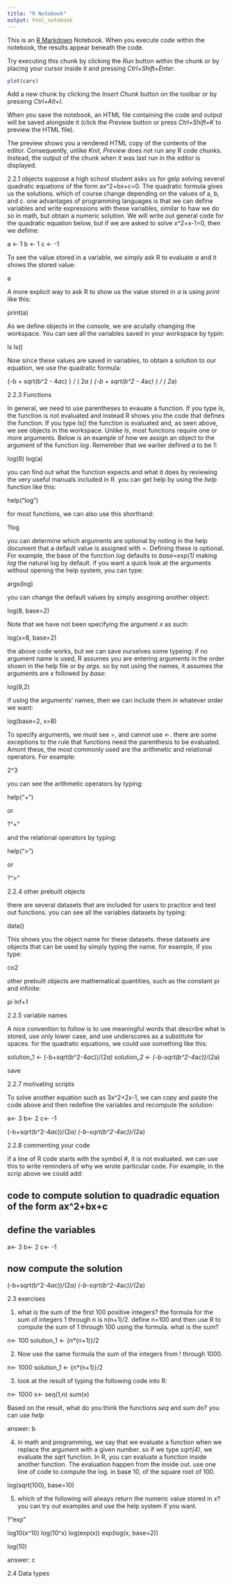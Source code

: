 ```yaml
---
title: "R Notebook"
output: html_notebook
---
```


This is an [R Markdown](http://rmarkdown.rstudio.com) Notebook. When you execute code within the notebook, the results appear beneath the code. 

Try executing this chunk by clicking the *Run* button within the chunk or by placing your cursor inside it and pressing *Ctrl+Shift+Enter*. 

```r
plot(cars)
```

Add a new chunk by clicking the *Insert Chunk* button on the toolbar or by pressing *Ctrl+Alt+I*.

When you save the notebook, an HTML file containing the code and output will be saved alongside it (click the *Preview* button or press *Ctrl+Shift+K* to preview the HTML file).

The preview shows you a rendered HTML copy of the contents of the editor. Consequently, unlike *Knit*, *Preview* does not run any R code chunks. Instead, the output of the chunk when it was last run in the editor is displayed.

2.2.1 objects
suppose a high school student asks us for gelp solving several quadratic equations of the form ax^2+bx+c=0. The quadratic formula gives us the solutions. which of course change depending on the values of a, b, and c. one advantages of programming languages is that we can define variables and write expressions with these variables, similar to haw we do so in math, but obtain a numeric solution. We will write out general code for the quadratic equation below, but if we are asked to solve x^2+x-1=0, then we defime:

a <- 1
b <- 1
c <- -1

To see the value stored in a variable, we simply ask R to evaluate *a* and it shows the stored value:

a

A more explicit way to ask R to show us the value stored in *a* is using *print* like this:

print(a)

As we define objects in the console, we are acutally changing the workspace. You can see all the variables saved in your workspace by typin:

ls
ls()

Now since these values are saved in variables, to obtain a solution to our equation, we use the quadratic formula:

{-b + sqrt(b^2 - 4*a*c) } / ( 2*a )
{-b + sqrt(b^2 - 4*a*c) } / ( 2*a)

2.2.3 Functions

In general, we need to use parentheses to evauate a function. If you type *ls*, the function is not evaluated and instead R shows you the code that defines the function. If you type *ls()* the function is evaluated and, as seen above, we see objects in the workspace.
Unlike *ls*, most functions require one or more arguments. Below is an example of how we assign an object to the argument of the function *log*. Remember that we earlier defined *a* to be 1:

log(8)
log(a)

you can find out what the function expects and what it does by reviewing the very useful manuals included in R. you can get help by using the *help* function like this:

help("log")

for most functions, we can also use this shorthand:

?log

you can determine which arguments are optional by noting in the help document that a default value is assigned with *=*. Defining these is optional. For example, the base of the function *log* defaults to *base=exp(1)* making *log* the natural log by default.
if you want a quick look at the arguments without opening the help system, you can type:

args(log)

you can change the default values by simply assgining another object: 

log(8, base=2)

Note that we have not been specifying the argument *x* as such:

log(x=8, base=2)

the above code works, but we can save ourselves some typeing: if no argument name is used, R assumes you are entering arguments in the order shown in the help file or by *args*. so by not using the names, it assumes the arguments are *x* followed by *base*:

log(8,2)

if using the arguments' names, then we can include them in whatever order we want:

log(base=2, x=8)

To specify arguments, we must see *=*, and cannot use *<-*.
there are some exceptions to the rule that functions need the parenthesis to be evaluated. Amont these, the most commonly used are the arithmetic and relational operators. For example: 

2^3

you can see the arithmetic operators by typing:

help("+")

or

?"+"

and the relational operators by typing:

help(">")

or 

?">"

2.2.4 other prebuilt objects

there are several datasets that are included for users to practice and test out functions. you can see all the variables datasets by typing:

data()

This shows you the object name for these datasets. these datasets are objects that can be used by simply typing the name. for example, if you type:

co2

other prebuilt objects are mathematical quantities, such as the constant pi and infinite:

pi
Inf+1

2.2.5 variable names

A nice convention to follow is to use meaningful words that describe what is stored, use only lower case, and use underscores as a substitute for spaces. for the quadratic equations, we could use something like this:

solution_1 <- (-b+sqrt(b^2-4*a*c))/(2*a)
solution_2 <- (-b-sqrt(b^2-4*a*c))/(2*a)

save

2.2.7 motivating scripts

To solve another equation such as 3x^2+2x-1, we can copy and paste the code above and then redefine the variables and recompute the solution:

a<- 3
b<- 2
c<- -1

(-b+sqrt(b^2-4*a*c))/(2*a)
(-b-sqrt(b^2-4*a*c))/(2*a)

2.2.8 commenting your code

if a line of R code starts with the symbol *#*, it is not evaluated. we can use this to write reminders of why we wrote particular code. For example, in the scrip above we could add:

## code to compute solution to quadradic equation of the form ax^2+bx+c
## define the variables
a<- 3
b<- 2
c<- -1

## now compute the solution
(-b+sqrt(b^2-4*a*c))/(2*a)
(-b-sqrt(b^2-4*a*c))/(2*a)

2.3 exercises

1. what is the sum of the first 100 positive  integers? the formula for the sum of integers 1 through n is n(n+1)/2. define n=100 and then use R to compute the sum of 1 through 100 using the formula. what is the sum?

n<- 100
solution_1 <- {n*(n+1)}/2

2. Now use the same formula the sum of the integers from ! through 1000.

n<- 1000
solution_1 <- {n*(n+1)}/2

3. look at the result of typing the following code into R:

n<- 1000
x<- seq(1,n)
sum(x)

Based on the result, what do you think the functions *seq* and *sum* do? you can use *help*

answer: b

4. In math and programming, we say that we evaluate a function when we replace the argument with a given number. so if we type *sqrt(4)*, we evaluate the *sqrt* function. In R, you can evaluate a function inside another function. The evaluation happen from the inside out. use one line of code to compute the log. in base 10, of the square root of 100.

log(sqrt(100), base=10)

5. which of the following will always return the numeric value stored in *x*? you can try out examples and use the help system if you want.

?"exp"

log10(x^10)
log(10^x)
log(exp(x))
exp(log(x, base=2))

log(10)

answer: c

2.4 Data types
